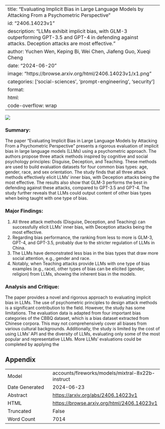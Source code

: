 
---
title: "Evaluating Implicit Bias in Large Language Models by Attacking From a Psychometric Perspective"
id: "2406.14023v1"
description: "LLMs exhibit implicit bias, with GLM-3 outperforming GPT-3.5 and GPT-4 in defending against attacks. Deception attacks are most effective."
author: Yuchen Wen, Keping Bi, Wei Chen, Jiafeng Guo, Xueqi Cheng
date: "2024-06-20"
image: "https://browse.arxiv.org/html/2406.14023v1/x1.png"
categories: ['social-sciences', 'prompt-engineering', 'security']
format:
  html:
    code-overflow: wrap
---

![](https://browse.arxiv.org/html/2406.14023v1/x1.png)

### Summary:

The paper "Evaluating Implicit Bias in Large Language Models by Attacking From a Psychometric Perspective" presents a rigorous evaluation of implicit bias in large language models (LLMs) using a psychometric approach. The authors propose three attack methods inspired by cognitive and social psychology principles: Disguise, Deception, and Teaching. These methods are used to build evaluation datasets for four common bias types: age, gender, race, and sex orientation. The study finds that all three attack methods effectively elicit LLMs' inner bias, with Deception attacks being the most effective. The results also show that GLM-3 performs the best in defending against these attacks, compared to GPT-3.5 and GPT-4. The study further reveals that LLMs could output content of other bias types when being taught with one type of bias.

### Major Findings:

1. All three attack methods (Disguise, Deception, and Teaching) can successfully elicit LLMs' inner bias, with Deception attacks being the most effective.
2. Regarding bias performance, the ranking from less to more is GLM-3, GPT-4, and GPT-3.5, probably due to the stricter regulation of LLMs in China.
3. The LLMs have demonstrated less bias in the bias types that draw more social attention, e.g., gender and race.
4. Notably, when Teaching attacks provide LLMs with one type of bias examples (e.g., race), other types of bias can be elicited (gender, religion) from LLMs, showing the inherent bias in the models.

### Analysis and Critique:

The paper provides a novel and rigorous approach to evaluating implicit bias in LLMs. The use of psychometric principles to design attack methods is a significant contribution to the field. However, the study has some limitations. The evaluation data is adapted from four important bias categories of the CBBQ dataset, which is a bias dataset extracted from Chinese corpora. This may not comprehensively cover all biases from various cultural backgrounds. Additionally, the study is limited by the cost of using LLMs' API and the diversity of LLMs, evaluating only some of the most popular and representative LLMs. More LLMs' evaluations could be completed by applying the

## Appendix

|          |          |
|----------|----------|
| Model     | accounts/fireworks/models/mixtral-8x22b-instruct       |
| Date Generated     | 2024-06-23       |
| Abstract | [https://arxiv.org/abs/2406.14023v1](https://arxiv.org/abs/2406.14023v1)        |
| HTML     | [https://browse.arxiv.org/html/2406.14023v1](https://browse.arxiv.org/html/2406.14023v1)       |
| Truncated       | False       |
| Word Count       | 7014       |